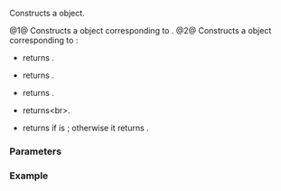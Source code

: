 {{cpp/chrono/hh_mm_ss/title|hh_mm_ss}}
{{cpp/chrono/hh_mm_ss/navbar}}
{{dcl begin}}
{{dcl|num=1|1=
constexpr hh_mm_ss() noexcept : hh_mm_ss{Duration::zero()} {}
}}
{{dcl|num=2|
constexpr explicit hh_mm_ss( Duration d );
}}
{{dcl end}}
Constructs a {{tt|hh_mm_ss}} object.

@1@ Constructs a {{tt|hh_mm_ss}} object corresponding to {{tt|Duration::zero()}}.
@2@ Constructs a {{tt|hh_mm_ss}} object corresponding to {{c|d}}:
* {{lc|is_negative()}} returns {{c|d &lt; Duration::zero()}}.
* {{lc|hours()}} returns {{c|std::chrono::duration_cast&lt;std::chrono::hours&gt;(abs(d))}}.
* {{lc|minutes()}} returns {{c|std::chrono::duration_cast&lt;std::chrono::minutes&gt;(abs(d) - hours())}}.
* {{lc|seconds()}} returns&lt;br&gt;{{c|std::chrono::duration_cast&lt;std::chrono::seconds&gt;(abs(d) - hours() - minutes())}}.
* {{lc|subseconds()}} returns {{c|abs(d) - hours() - minutes() - seconds()}} if {{c|std::chrono::treat_as_floating_point_v&lt;precision::rep&gt;}} is {{c|true}}; otherwise it returns {{c|std::chrono::duration_cast&lt;precision&gt;(abs(d) - hours() - minutes() - seconds())}}.

===Parameters===
{{par begin}}
{{par|d|the duration to be broken down}}
{{par end}}

===Example===
{{example
|code=
#include &lt;chrono&gt;
#include &lt;print&gt;
 
int main()
{
    std::println("Default constructor: {}", std::chrono::hh_mm_ss&lt;std::chrono::minutes&gt;{});

    std::chrono::time_point now = std::chrono::system_clock::now();
    std::chrono::hh_mm_ss time_of_day{now - std::chrono::floor&lt;std::chrono::days&gt;(now)};
    std::println("The time of day is: {}", time_of_day);
}
|p=true
|output=
Default constructor: 00:00:00
The time of day is: 12:13:14.151617189
}}

{{langlinks|es|ja|ru|zh}}